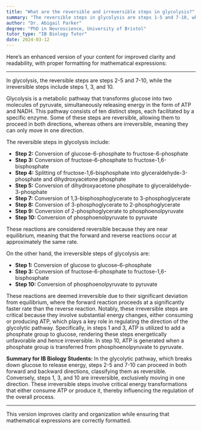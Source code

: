 ```yaml
---
title: "What are the reversible and irreversible steps in glycolysis?"
summary: "The reversible steps in glycolysis are steps 1-5 and 7-10, while the irreversible steps are steps 1, 3, and 10."
author: "Dr. Abigail Parker"
degree: "PhD in Neuroscience, University of Bristol"
tutor_type: "IB Biology Tutor"
date: 2024-03-12
---
```


Here’s an enhanced version of your content for improved clarity and readability, with proper formatting for mathematical expressions:

---

In glycolysis, the reversible steps are steps 2-5 and 7-10, while the irreversible steps include steps 1, 3, and 10.

Glycolysis is a metabolic pathway that transforms glucose into two molecules of pyruvate, simultaneously releasing energy in the form of ATP and NADH. This pathway consists of ten distinct steps, each facilitated by a specific enzyme. Some of these steps are reversible, allowing them to proceed in both directions, whereas others are irreversible, meaning they can only move in one direction.

The reversible steps in glycolysis include:

- **Step 2:** Conversion of glucose-6-phosphate to fructose-6-phosphate
- **Step 3:** Conversion of fructose-6-phosphate to fructose-1,6-bisphosphate
- **Step 4:** Splitting of fructose-1,6-bisphosphate into glyceraldehyde-3-phosphate and dihydroxyacetone phosphate
- **Step 5:** Conversion of dihydroxyacetone phosphate to glyceraldehyde-3-phosphate
- **Step 7:** Conversion of 1,3-bisphosphoglycerate to 3-phosphoglycerate
- **Step 8:** Conversion of 3-phosphoglycerate to 2-phosphoglycerate
- **Step 9:** Conversion of 2-phosphoglycerate to phosphoenolpyruvate
- **Step 10:** Conversion of phosphoenolpyruvate to pyruvate

These reactions are considered reversible because they are near equilibrium, meaning that the forward and reverse reactions occur at approximately the same rate.

On the other hand, the irreversible steps of glycolysis are:

- **Step 1:** Conversion of glucose to glucose-6-phosphate
- **Step 3:** Conversion of fructose-6-phosphate to fructose-1,6-bisphosphate
- **Step 10:** Conversion of phosphoenolpyruvate to pyruvate

These reactions are deemed irreversible due to their significant deviation from equilibrium, where the forward reaction proceeds at a significantly faster rate than the reverse reaction. Notably, these irreversible steps are critical because they involve substantial energy changes, either consuming or producing ATP, which plays a key role in regulating the direction of the glycolytic pathway. Specifically, in steps 1 and 3, ATP is utilized to add a phosphate group to glucose, rendering these steps energetically unfavorable and hence irreversible. In step 10, ATP is generated when a phosphate group is transferred from phosphoenolpyruvate to pyruvate.

**Summary for IB Biology Students:** In the glycolytic pathway, which breaks down glucose to release energy, steps 2-5 and 7-10 can proceed in both forward and backward directions, classifying them as reversible. Conversely, steps 1, 3, and 10 are irreversible, exclusively moving in one direction. These irreversible steps involve critical energy transformations that either consume ATP or produce it, thereby influencing the regulation of the overall process.

--- 

This version improves clarity and organization while ensuring that mathematical expressions are correctly formatted.
    